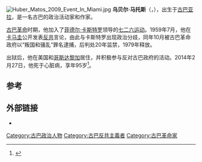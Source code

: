 [[File:Huber_Matos_2009_Event_In_Miami.jpg|thumb]]
'''乌贝尔·马托斯'''（{{lang-es|Huber Matos Benítez}}，{{bd|1918年|11月26日|2014年|2月27日|catIdx= Matos}}），出生于[[古巴|古巴]][[亚拉|亚拉]]，是一名古巴的政治活动家和作家。

[[古巴革命|古巴革命]]时期，他加入了[[菲德尔·卡斯特罗|菲德尔·卡斯特罗]]领导的[[七二六运动|七二六运动]]。1959年7月，他在[[卡马圭|卡马圭]]公开发表[[反共|反共]]言论，由此与卡斯特罗出现政治分歧，同年10月被古巴革命政府以“叛国和骚乱”罪名逮捕，后判处20年监禁，1979年释放。

出狱后，他在美国和[[哥斯达黎加|哥斯达黎加]]居住，并积极参与反对古巴政府的活动。2014年2月27日，他死于心脏病，享年95岁<ref>{{Cite web|url=http://www.miamiherald.com/2014/02/27/3962840/former-cuban-revolutionary-huber.html|title=Former Cuban revolutionary Huber Matos is dead|last=Chardy|first=Alfonso|publisher=''[[Miami_Herald|Miami Herald]]''|date=February 27, 2014|accessdate=February 27, 2014|archive-date=2014-03-04|archive-url=https://web.archive.org/web/20140304174611/http://www.miamiherald.com/2014/02/27/3962840/former-cuban-revolutionary-huber.html|dead-url=no}}</ref>。

==参考==
{{Reflist}}

==外部链接==
{{Commons category|Huber Matos}}
* {{IMDb name|2336022}}

{{Authority control}}
{{DEFAULTSORT:Matos, Huber}}

[[Category:古巴政治人物|Category:古巴政治人物]]
[[Category:古巴反共主義者|Category:古巴反共主義者]]
[[Category:古巴革命家|Category:古巴革命家]]